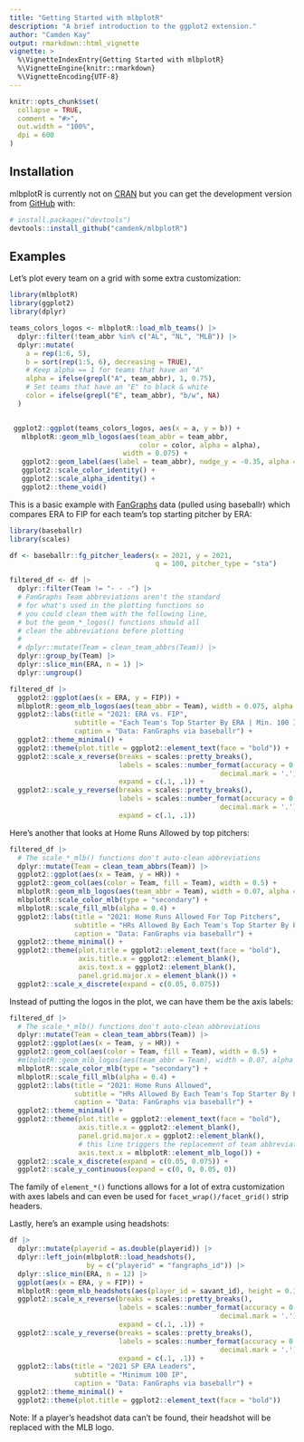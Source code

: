 ```yaml
---
title: "Getting Started with mlbplotR"
description: "A brief introduction to the ggplot2 extension."
author: "Camden Kay"
output: rmarkdown::html_vignette
vignette: >
  %\VignetteIndexEntry{Getting Started with mlbplotR}
  %\VignetteEngine{knitr::rmarkdown}
  %\VignetteEncoding{UTF-8}
---
```


```r
knitr::opts_chunk$set(
  collapse = TRUE,
  comment = "#>",
  out.width = "100%",
  dpi = 600
)
```

## Installation

mlbplotR is currently not on [CRAN](https://CRAN.R-project.org)
but you can get the development version from [GitHub](https://github.com/) with:

``` r
# install.packages("devtools")
devtools::install_github("camdenk/mlbplotR")
```

## Examples

Let's plot every team on a grid with some extra customization:

```r
library(mlbplotR)
library(ggplot2)
library(dplyr)

teams_colors_logos <- mlbplotR::load_mlb_teams() |> 
  dplyr::filter(!team_abbr %in% c("AL", "NL", "MLB")) |> 
  dplyr::mutate(
    a = rep(1:6, 5),
    b = sort(rep(1:5, 6), decreasing = TRUE),
    # Keep alpha == 1 for teams that have an "A"
    alpha = ifelse(grepl("A", team_abbr), 1, 0.75),
    # Set teams that have an "E" to black & white
    color = ifelse(grepl("E", team_abbr), "b/w", NA) 
  )


 ggplot2::ggplot(teams_colors_logos, aes(x = a, y = b)) +
   mlbplotR::geom_mlb_logos(aes(team_abbr = team_abbr, 
                                color = color, alpha = alpha), 
                            width = 0.075) +
   ggplot2::geom_label(aes(label = team_abbr), nudge_y = -0.35, alpha = 0.5) +
   ggplot2::scale_color_identity() +
   ggplot2::scale_alpha_identity() +
   ggplot2::theme_void() 
```

This is a basic example with [FanGraphs](https://fangraphs.com) data (pulled using baseballr) which compares ERA to FIP for each team's top starting pitcher by ERA:

```r
library(baseballr)
library(scales)

df <- baseballr::fg_pitcher_leaders(x = 2021, y = 2021, 
                                    q = 100, pitcher_type = "sta")

filtered_df <- df |>
  dplyr::filter(Team != "- - -") |> 
  # FanGraphs Team abbreviations aren't the standard
  # for what's used in the plotting functions so 
  # you could clean them with the following line, 
  # but the geom_*_logos() functions should all
  # clean the abbreviations before plotting
  # 
  # dplyr::mutate(Team = clean_team_abbrs(Team)) |> 
  dplyr::group_by(Team) |> 
  dplyr::slice_min(ERA, n = 1) |> 
  dplyr::ungroup()

filtered_df |> 
  ggplot2::ggplot(aes(x = ERA, y = FIP)) +
  mlbplotR::geom_mlb_logos(aes(team_abbr = Team), width = 0.075, alpha = 0.7) +
  ggplot2::labs(title = "2021: ERA vs. FIP",
                subtitle = "Each Team's Top Starter By ERA | Min. 100 IP",
                caption = "Data: FanGraphs via baseballr") +
  ggplot2::theme_minimal() +
  ggplot2::theme(plot.title = ggplot2::element_text(face = "bold")) +
  ggplot2::scale_x_reverse(breaks = scales::pretty_breaks(), 
                           labels = scales::number_format(accuracy = 0.01,
                                                    decimal.mark = '.'),
                           expand = c(.1, .1)) +
  ggplot2::scale_y_reverse(breaks = scales::pretty_breaks(), 
                           labels = scales::number_format(accuracy = 0.01,
                                                    decimal.mark = '.'),
                           expand = c(.1, .1))
```

Here's another that looks at Home Runs Allowed by top pitchers:

```r
filtered_df |> 
  # The scale_*_mlb() functions don't auto-clean abbreviations
  dplyr::mutate(Team = clean_team_abbrs(Team)) |> 
  ggplot2::ggplot(aes(x = Team, y = HR)) +
  ggplot2::geom_col(aes(color = Team, fill = Team), width = 0.5) +
  mlbplotR::geom_mlb_logos(aes(team_abbr = Team), width = 0.07, alpha = 0.9) +
  mlbplotR::scale_color_mlb(type = "secondary") +
  mlbplotR::scale_fill_mlb(alpha = 0.4) +
  ggplot2::labs(title = "2021: Home Runs Allowed For Top Pitchers",
                subtitle = "HRs Allowed By Each Team's Top Starter By ERA | Min. 100 IP",
                caption = "Data: FanGraphs via baseballr") +
  ggplot2::theme_minimal() +
  ggplot2::theme(plot.title = ggplot2::element_text(face = "bold"),
                 axis.title.x = ggplot2::element_blank(),
                 axis.text.x = ggplot2::element_blank(),
                 panel.grid.major.x = element_blank()) +
  ggplot2::scale_x_discrete(expand = c(0.05, 0.075))
```

Instead of putting the logos in the plot, we can have them be the axis labels:

```r

filtered_df |> 
  # The scale_*_mlb() functions don't auto-clean abbreviations
  dplyr::mutate(Team = clean_team_abbrs(Team)) |> 
  ggplot2::ggplot(aes(x = Team, y = HR)) +
  ggplot2::geom_col(aes(color = Team, fill = Team), width = 0.5) +
  #mlbplotR::geom_mlb_logos(aes(team_abbr = Team), width = 0.07, alpha = 0.9) +
  mlbplotR::scale_color_mlb(type = "secondary") +
  mlbplotR::scale_fill_mlb(alpha = 0.4) +
  ggplot2::labs(title = "2021: Home Runs Allowed",
                subtitle = "HRs Allowed By Each Team's Top Starter By ERA | Min. 100 IP",
                caption = "Data: FanGraphs via baseballr") +
  ggplot2::theme_minimal() +
  ggplot2::theme(plot.title = ggplot2::element_text(face = "bold"),
                 axis.title.x = ggplot2::element_blank(),
                 panel.grid.major.x = ggplot2::element_blank(),
                 # this line triggers the replacement of team abbreviations with logos
                 axis.text.x = mlbplotR::element_mlb_logo()) +
  ggplot2::scale_x_discrete(expand = c(0.05, 0.075)) +
  ggplot2::scale_y_continuous(expand = c(0, 0, 0.05, 0))
```

The family of `element_*()` functions allows for a lot of extra customization with axes labels and can even be used for `facet_wrap()/facet_grid()` strip headers.



Lastly, here's an example using headshots:

```r

df |> 
  dplyr::mutate(playerid = as.double(playerid)) |> 
  dplyr::left_join(mlbplotR::load_headshots(), 
                   by = c("playerid" = "fangraphs_id")) |> 
  dplyr::slice_min(ERA, n = 12) |> 
  ggplot(aes(x = ERA, y = FIP)) +
  mlbplotR::geom_mlb_headshots(aes(player_id = savant_id), height = 0.15) +
  ggplot2::scale_x_reverse(breaks = scales::pretty_breaks(), 
                           labels = scales::number_format(accuracy = 0.01,
                                                    decimal.mark = '.'),
                           expand = c(.1, .1)) +
  ggplot2::scale_y_reverse(breaks = scales::pretty_breaks(), 
                           labels = scales::number_format(accuracy = 0.01,
                                                    decimal.mark = '.'),
                           expand = c(.1, .1)) +
  ggplot2::labs(title = "2021 SP ERA Leaders",
                subtitle = "Minimum 100 IP",
                caption = "Data: FanGraphs via baseballr") +
  ggplot2::theme_minimal() +
  ggplot2::theme(plot.title = ggplot2::element_text(face = "bold"))

```

Note: If a player's headshot data can't be found, their headshot will be replaced with the MLB logo.
